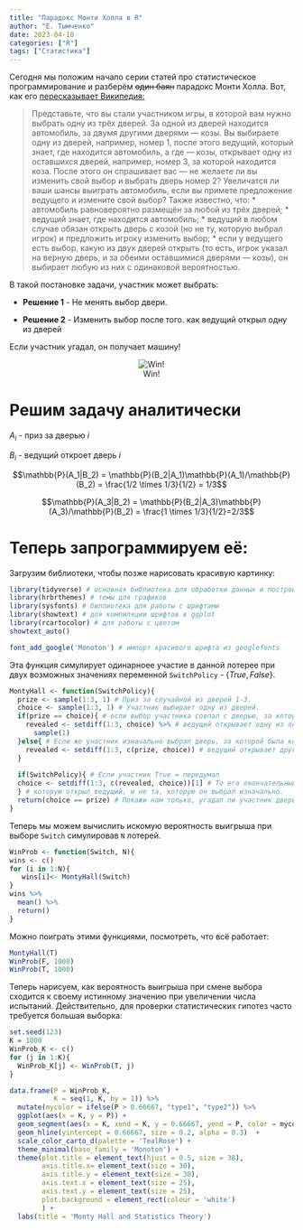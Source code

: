```yaml
---
title: "Парадокс Монти Холла в R"
author: "Е. Тымченко"
date: 2023-04-18
categories: ["R"]
tags: ["Статистика"]
---
```


Сегодня мы положим начало серии статей про статистическое программирование и разберём ~~один баян~~ парадокс Монти Холла. Вот, как его [пересказывает Википедия:](https://ru.wikipedia.org/wiki/%D0%9F%D0%B0%D1%80%D0%B0%D0%B4%D0%BE%D0%BA%D1%81_%D0%9C%D0%BE%D0%BD%D1%82%D0%B8_%D0%A5%D0%BE%D0%BB%D0%BB%D0%B0)

> Представьте, что вы стали участником игры, в которой вам нужно выбрать одну из трёх дверей. За одной из дверей находится автомобиль, за двумя другими дверями — козы. Вы выбираете одну из дверей, например, номер 1, после этого ведущий, который знает, где находится автомобиль, а где — козы, открывает одну из оставшихся дверей, например, номер 3, за которой находится коза. После этого он спрашивает вас — не желаете ли вы изменить свой выбор и выбрать дверь номер 2? Увеличатся ли ваши шансы выиграть автомобиль, если вы примете предложение ведущего и измените свой выбор?
Также известно, что:
* автомобиль равновероятно размещён за любой из трёх дверей;
* ведущий знает, где находится автомобиль;
* ведущий в любом случае обязан открыть дверь с козой (но не ту, которую выбрал игрок) и предложить игроку изменить выбор;
* если у ведущего есть выбор, какую из двух дверей открыть (то есть, игрок указал на верную дверь, и за обеими оставшимися дверями — козы), он выбирает любую из них с одинаковой вероятностью.

В такой постановке задачи, участник может выбрать:

* **Решение 1** - Не менять выбор двери.

* **Решение 2** - Изменить выбор после того. как ведущий открыл одну из дверей

Если участник угадал, он получает машину!
 
<center>
 
![Win!](https://github.com/ETymch/Econometrics_2023/blob/main/Pics/monty.gif?raw=true)

</center>

# Решим задачу аналитически

$A_i$ - приз за дверью $i$

$B_i$ - ведущий откроет дверь $i$

$$\mathbb{P}(A_1|B_2) = \mathbb{P}(B_2|A_1)\mathbb{P}(A_1)/\mathbb{P}(B_2) = \frac{1/2 \times 1/3}{1/2} = 1/3$$

$$\mathbb{P}(A_3|B_2) = \mathbb{P}(B_2|A_3)\mathbb{P}(A_3)/\mathbb{P}(B_2) = \frac{1 \times 1/3}{1/2}=2/3$$

# Теперь запрограммируем её:

Загрузим библиотеки, чтобы позже нарисовать красивую картинку:
```r
library(tidyverse) # основная библиотека для обработки данных и построения графиков
library(hrbrthemes) # темы для графиков
library(sysfonts) # биллиотека для работы с шрифтами
library(showtext) # для компиляции шрифтов в ggplot
library(rcartocolor) # для работы с цветом
showtext_auto() 

font_add_google('Monoton') # импорт красивого шрифта из googlefonts
```

Эта функция симулирует одинарноее участие в данной лотерее при двух возможных значениях переменной `SwitchPolicy` - $\{True, False\}$.

```r
MontyHall <- function(SwitchPolicy){
  prize <- sample(1:3, 1) # Приз за случайной из дверей 1-3.
  choice <- sample(1:3, 1) # Участник выбирает одну из дверей.
  if(prize == choice){ # если выбор участника совпал с дверью, за которой лежит приз
    revealed <- setdiff(1:3, choice) %>% # ведущий открывает одну из оставшихся двух дверей.
      sample(1)
  }else{ # Если же участник изначально выбрал дверь, за которой была коза,
    revealed <- setdiff(1:3, c(prize, choice)) # ведущий открывает другую дверь с козой.
  }
  
  if(SwitchPolicy){ # Если участник True = передумал
  choice <- setdiff(1:3, c(revealed, choice))[1] # То его окончательный выбор - это не та дверь,
  } # которую открыл ведущий, и не та, которую он выбрал изначально.
  return(choice == prize) # Покажи нам только, угадал ли участник дверь с призом за ней (True или False).
}
```

Теперь мы можем вычислить искомую вероятность выигрыша при выборе `Switch` симулировав `N` лотерей.

```r
WinProb <- function(Switch, N){
wins <- c()
for (i in 1:N){
   wins[i]<- MontyHall(Switch)
}
wins %>% 
  mean() %>%
  return()
}
```

Можно поиграть этими функциями, посмотреть, что всё работает:

```r
MontyHall(T)
WinProb(F, 1000)
WinProb(T, 1000)
```

Теперь нарисуем, как вероятность выигрыша при смене выбора сходится к своему истинному значению при увеличении числа испытаний. Действительно, для проверки статистических гипотез часто требуется большая выборка:

```r
set.seed(123)
K = 1000
WinProb_K <- c()
for (j in 1:K){
  WinProb_K[j] <- WinProb(T, j)
}

data.frame(P = WinProb_K,
           K = seq(1, K, by = 1)) %>%
  mutate(mycolor = ifelse(P > 0.66667, "type1", "type2")) %>%
  ggplot(aes(x = K, y = P)) +
  geom_segment(aes(x = K, xend = K, y = 0.66667, yend = P, color = mycolor), size = 0.7, alpha = 0.4, show.legend = F) +
  geom_hline(yintercept = 0.66667, size = 0.2, alpha = 0.3)  +
  scale_color_carto_d(palette = 'TealRose') +
  theme_minimal(base_family = 'Monoton') +
  theme(plot.title = element_text(hjust = 0.5, size = 38),
        axis.title.x= element_text(size = 30),
        axis.title.y = element_text(size = 30),
        axis.text.x = element_text(size = 25),
        axis.text.y = element_text(size = 25),
        plot.background = element_rect(colour = 'white')
        ) +
  labs(title = 'Monty Hall and Statistics Theory')
```
